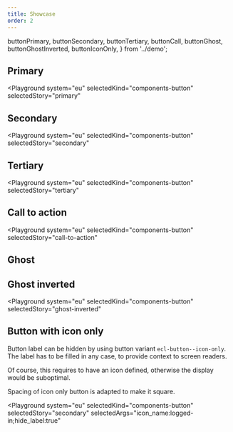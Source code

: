 ```yaml
---
title: Showcase
order: 2
---
```


  buttonPrimary,
  buttonSecondary,
  buttonTertiary,
  buttonCall,
  buttonGhost,
  buttonGhostInverted,
  buttonIconOnly,
} from '../demo';

## Primary

<Playground
  system="eu"
  selectedKind="components-button"
  selectedStory="primary"
>
  <Html markup={buttonPrimary} />
</Playground>

## Secondary

<Playground
  system="eu"
  selectedKind="components-button"
  selectedStory="secondary"
>
  <Html markup={buttonSecondary} />
</Playground>

## Tertiary

<Playground
  system="eu"
  selectedKind="components-button"
  selectedStory="tertiary"
>
  <Html markup={buttonTertiary} />
</Playground>

## Call to action

<Playground
  system="eu"
  selectedKind="components-button"
  selectedStory="call-to-action"
>
  <Html markup={buttonCall} />
</Playground>

## Ghost

<Playground system="eu" selectedKind="components-button" selectedStory="ghost">
  <Html markup={buttonGhost} />
</Playground>

## Ghost inverted

<Playground
  system="eu"
  selectedKind="components-button"
  selectedStory="ghost-inverted"
>
  <Html markup={buttonGhostInverted} />
</Playground>

## Button with icon only

Button label can be hidden by using button variant `ecl-button--icon-only`. The label has to be filled in any case, to provide context to screen readers.

Of course, this requires to have an icon defined, otherwise the display would be suboptimal.

Spacing of icon only button is adapted to make it square.

<Playground
  system="eu"
  selectedKind="components-button"
  selectedStory="secondary"
  selectedArgs="icon_name:logged-in;hide_label:true"
>
  <Html markup={buttonIconOnly} />
</Playground>
